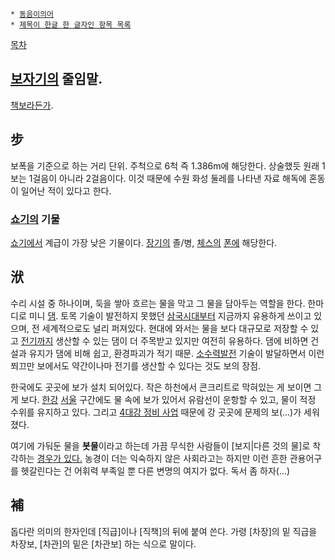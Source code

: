  * [[동음이의어]]
 * [[제목이 한글 한 글자인 항목 목록]]

[[목차]]
== [[보자기]]의 줄임말. ==
[[책]]보라든가.

== 步 ==
보폭을 기준으로 하는 거리 단위. 주척으로 6척 즉 1.386m에 해당한다.
상술했듯 원래 1보는 1걸음이 아니라 2걸음이다. 이것 때문에 수원 화성 둘레를 나타낸 자료 해독에 혼동이 일어난 적이 있다고 한다.

=== [[쇼기]]의 기물 ===
[[쇼기]]에서 계급이 가장 낮은 기물이다. [[장기]]의 졸/병, [[체스]]의 [[폰]]에 해당한다. 

== 洑 ==
수리 시설 중 하나이며, 둑을 쌓아 흐르는 물을 막고 그 물을 담아두는 역할을 한다. 한마디로 미니 [[댐]]. 토목 기술이 발전하지 못했던 [[삼국시대]]부터 지금까지 유용하게 쓰이고 있으며, 전 세계적으로도 널리 퍼져있다. 현대에 와서는 물을 보다 대규모로 저장할 수 있고 [[전기]]까지 생산할 수 있는 댐이 더 주목받고 있지만 여전히 유용하다. 댐에 비하면 건설과 유지가 댐에 비해 쉽고, 환경파괴가 적기 때문. [[소수력발전]] 기술이 발달하면서 이런 쬐끄만 보에서도 약간이나마 전기를 생산할 수 있다는 것도 보의 장점.

한국에도 곳곳에 보가 설치 되어있다. 작은 하천에서 콘크리트로 막혀있는 게 보이면 그게 보다. [[한강]] [[서울]] 구간에도 물 속에 보가 있어서 유람선이 운항할 수 있고, 물이 적정 수위를 유지하고 있다. 그리고 [[4대강 정비 사업]] 때문에  강 곳곳에 문제의 보(...)가 세워졌다.

여기에 가둬둔 물을 '''봇물'''이라고 하는데 가끔 무식한 사람들이 [보지|다른 것의 물]로 착각하는 [http://bbs2.ruliweb.daum.net/gaia/do/ruliweb/default/etc/325/read?articleId=20661720&objCate1=497&bbsId=G005&itemId=143&sortKey=depth&pageIndex=16 경우][http://gall.dcinside.com/board/view/?id=crayonpop&no=476859 가 있다.] 농경이 더는 익숙하지 않은 사회라고는 하지만 이런 흔한 관용어구를 헷갈린다는 건 어휘력 부족일 뿐 다른 변명의 여지가 없다. 독서 좀 하자(...)
== 補 ==
돕다란 의미의 한자인데 [직급]이나 [직책]의 뒤에 붙여 쓴다. 가령 [차장]의 밑 직급을 차장보, [차관]의 밑은 [차관보] 하는 식으로 말이다.
